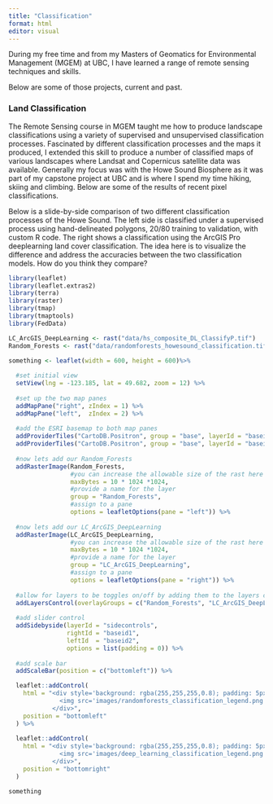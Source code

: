 ```yaml
---
title: "Classification"
format: html
editor: visual
---
```


During my free time and from my Masters of Geomatics for Environmental Management (MGEM) at UBC, I have learned a range of remote sensing techniques and skills.

Below are some of those projects, current and past.

### Land Classification

The Remote Sensing course in MGEM taught me how to produce landscape classifications using a variety of supervised and unsupervised classification processes. Fascinated by different classification processes and the maps it produced, I extended this skill to produce a number of classified maps of various landscapes where Landsat and Copernicus satellite data was available. Generally my focus was with the Howe Sound Biosphere as it was part of my capstone project at UBC and is where I spend my time hiking, skiing and climbing. Below are some of the results of recent pixel classifications.

Below is a slide-by-side comparison of two different classification processes of the Howe Sound. The left side is classified under a supervised process using hand-delineated polygons, 20/80 training to validation, with custom R code. The right shows a classification using the ArcGIS Pro deeplearning land cover classification. The idea here is to visualize the difference and address the accuracies between the two classification models. How do you think they compare?


```r
library(leaflet)
library(leaflet.extras2)
library(terra)
library(raster)
library(tmap)
library(tmaptools)
library(FedData)

LC_ArcGIS_DeepLearning <- rast("data/hs_composite_DL_ClassifyP.tif")
Random_Forests <- rast("data/randomforests_howesound_classification.tif")

something <- leaflet(width = 600, height = 600)%>%
  
  #set initial view
  setView(lng = -123.185, lat = 49.682, zoom = 12) %>% 
  
  #set up the two map panes
  addMapPane("right", zIndex = 1) %>%
  addMapPane("left",  zIndex = 2) %>%
  
  #add the ESRI basemap to both map panes
  addProviderTiles("CartoDB.Positron", group = "base", layerId = "baseid1", options = pathOptions(pane = "right")) %>%
  addProviderTiles("CartoDB.Positron", group = "base", layerId = "baseid2", options = pathOptions(pane = "left")) %>%
  
  #now lets add our Random_Forests
  addRasterImage(Random_Forests, 
                 #you can increase the allowable size of the rast here
                 maxBytes = 10 * 1024 *1024,
                 #provide a name for the layer
                 group = "Random_Forests",
                 #assign to a pane
                 options = leafletOptions(pane = "left")) %>%
  
  #now lets add our LC_ArcGIS_DeepLearning
  addRasterImage(LC_ArcGIS_DeepLearning, 
                 #you can increase the allowable size of the rast here
                 maxBytes = 10 * 1024 *1024,
                 #provide a name for the layer
                 group = "LC_ArcGIS_DeepLearning",
                 #assign to a pane
                 options = leafletOptions(pane = "right")) %>%
  
  #allow for layers to be toggles on/off by adding them to the layers control
  addLayersControl(overlayGroups = c("Random_Forests", "LC_ArcGIS_DeepLearning")) %>%
  
  #add slider control
  addSidebyside(layerId = "sidecontrols",
                rightId = "baseid1",
                leftId  = "baseid2",
                options = list(padding = 0)) %>%
  
  #add scale bar
  addScaleBar(position = c("bottomleft")) %>% 

  leaflet::addControl(
    html = "<div style='background: rgba(255,255,255,0.8); padding: 5px;'>
              <img src='images/randomforests_classification_legend.png' style='width:150px;'>
            </div>",
    position = "bottomleft"
  ) %>%
    
  leaflet::addControl(
    html = "<div style='background: rgba(255,255,255,0.8); padding: 5px;'>
              <img src='images/deep_learning_classification_legend.png' style='width:150px;'>
            </div>",
    position = "bottomright"
  )

something
```

